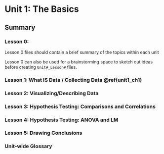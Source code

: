 # Unit 1: The Basics {-}

## Summary {.unlisted .unnumbered}


### Lesson 0: 

Lesson 0 files should contain a brief summary of the topics within each unit

Lesson 0 can also be used for a brainstorming space to sketch out ideas before creating `Unit#_Lesson#` files.


### Lesson 1: What IS Data / Collecting Data \@ref(unit1_ch1) {.unlisted .unnumbered}
### Lesson 2: Visualizing/Describing Data {.unlisted .unnumbered}
### Lesson 3: Hypothesis Testing: Comparisons and Correlations  {.unlisted .unnumbered}
### Lesson 4: Hypothesis Testing: ANOVA and LM {.unlisted .unnumbered}
### Lesson 5: Drawing Conclusions {.unlisted .unnumbered}



### Unit-wide Glossary {-}


